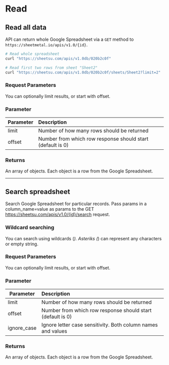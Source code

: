 
# Read 



## Read all data
API can return whole Google Spreadsheet via a `GET` method to `https://sheetmetal.io/apis/v1.0/{id}`.

```sh
# Read whole spreadsheet
curl "https://sheetsu.com/apis/v1.0db/020b2c0f"

# Read first two rows from sheet "Sheet2"
curl "https://sheetsu.com/apis/v1.0db/020b2c0f/sheets/Sheet2?limit=2"

```

### **Request Parameters**
You can optionally limit results, or start with offset.

### **Parameter**

| Parameter     | Description                                               |
| ------------- |:----------------------------------------------------------|
| limit         | Number of how many rows should be returned                |
| offset        | Number from which row response should start (default is 0)|


### **Returns**
An array of objects. Each object is a row from the Google Spreadsheet.

----

## Search spreadsheet
Search Google Spreadsheet for particular records. Pass params in a column_name=value as params to the GET https://sheetsu.com/apis/v1.0/{id}/search request.

### **Wildcard searching**
You can search using wildcards (*). Asteriks (*) can represent any characters or empty string.

### **Request Parameters**
You can optionally limit results, or start with offset.

### **Parameter**

| Parameter     | Description                                                 |
| ------------- |:------------------------------------------------------------|
| limit         | Number of how many rows should be returned                  |
| offset        | Number from which row response should start (default is 0)  |
| ignore_case   | Ignore letter case sensitivity. Both column names and values|


### **Returns**
An array of objects. Each object is a row from the Google Spreadsheet.